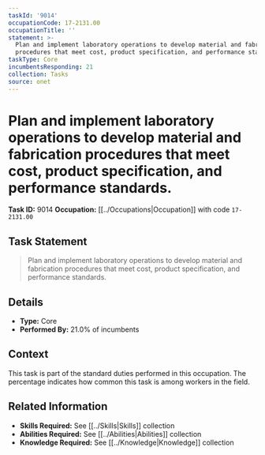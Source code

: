 ```yaml
---
taskId: '9014'
occupationCode: 17-2131.00
occupationTitle: ''
statement: >-
  Plan and implement laboratory operations to develop material and fabrication
  procedures that meet cost, product specification, and performance standards.
taskType: Core
incumbentsResponding: 21
collection: Tasks
source: onet
---
```

# Plan and implement laboratory operations to develop material and fabrication procedures that meet cost, product specification, and performance standards.

**Task ID:** 9014
**Occupation:** [[../Occupations|Occupation]] with code `17-2131.00`

## Task Statement

> Plan and implement laboratory operations to develop material and fabrication procedures that meet cost, product specification, and performance standards.

## Details

- **Type:** Core
- **Performed By:** 21.0% of incumbents

## Context

This task is part of the standard duties performed in this occupation. The percentage indicates how common this task is among workers in the field.

## Related Information

- **Skills Required:** See [[../Skills|Skills]] collection
- **Abilities Required:** See [[../Abilities|Abilities]] collection
- **Knowledge Required:** See [[../Knowledge|Knowledge]] collection
